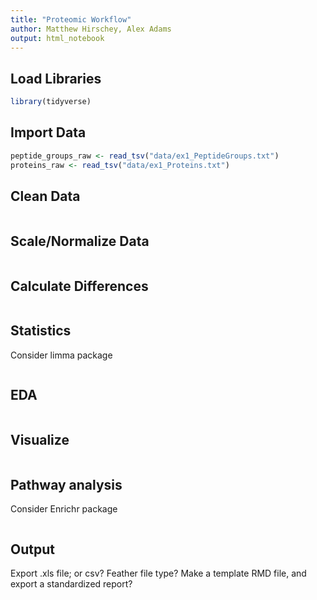 ```yaml
---
title: "Proteomic Workflow"
author: Matthew Hirschey, Alex Adams
output: html_notebook
---
```


## Load Libraries
```r
library(tidyverse)
```

## Import Data
```r
peptide_groups_raw <- read_tsv("data/ex1_PeptideGroups.txt")
proteins_raw <- read_tsv("data/ex1_Proteins.txt")
```

## Clean Data
```r

```

## Scale/Normalize Data
```r

```

## Calculate Differences
```r

```

## Statistics
Consider limma package
```r

```

## EDA
```r

```

## Visualize
```r

```

## Pathway analysis
Consider Enrichr package
```r

```

## Output
Export .xls file; or csv? 
Feather file type?
Make a template RMD file, and export a standardized report?
```r

```
